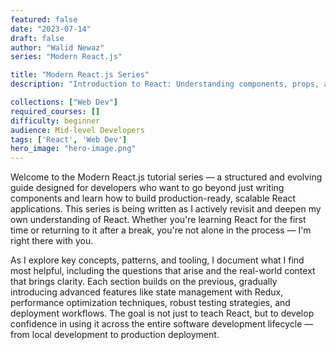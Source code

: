 ```yaml
---
featured: false
date: "2023-07-14"
draft: false
author: "Walid Newaz"
series: "Modern React.js"

title: "Modern React.js Series"
description: "Introduction to React: Understanding components, props, and state"

collections: ["Web Dev"]
required_courses: []
difficulty: beginner
audience: Mid-level Developers
tags: ['React', 'Web Dev']
hero_image: "hero-image.png"
---
```


Welcome to the Modern React.js tutorial series — a structured and evolving guide designed for developers who want to go beyond just writing components and learn how to build production-ready, scalable React applications. This series is being written as I actively revisit and deepen my own understanding of React. Whether you're learning React for the first time or returning to it after a break, you're not alone in the process — I'm right there with you.

As I explore key concepts, patterns, and tooling, I document what I find most helpful, including the questions that arise and the real-world context that brings clarity. Each section builds on the previous, gradually introducing advanced features like state management with Redux, performance optimization techniques, robust testing strategies, and deployment workflows. The goal is not just to teach React, but to develop confidence in using it across the entire software development lifecycle — from local development to production deployment.